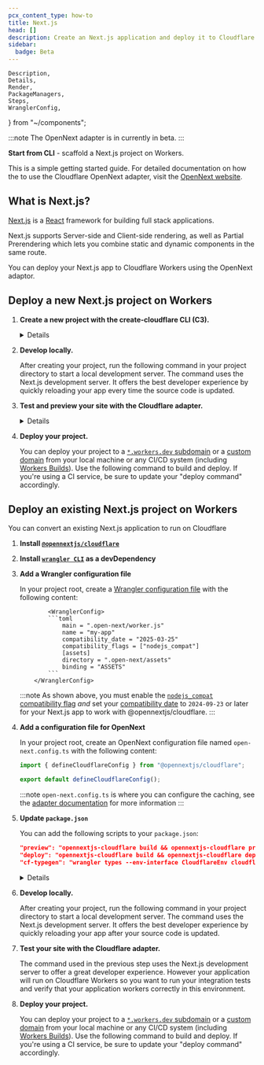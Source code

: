 ```yaml
---
pcx_content_type: how-to
title: Next.js
head: []
description: Create an Next.js application and deploy it to Cloudflare Workers with Workers Assets.
sidebar:
  badge: Beta
---
```


	Description,
	Details,
	Render,
	PackageManagers,
	Steps,
	WranglerConfig,
} from "~/components";

:::note
The OpenNext adapter is in currently in beta.
:::

**Start from CLI** - scaffold a Next.js project on Workers.

<PackageManagers
	type="create"
	pkg="cloudflare@latest"
	args="my-next-app --framework=next"
/>

This is a simple getting started guide. For detailed documentation on how the to use the Cloudflare OpenNext adapter, visit the [OpenNext website](https://opennext.js.org/cloudflare).

## What is Next.js?

[Next.js](https://nextjs.org/) is a [React](https://react.dev/) framework for building full stack applications.

Next.js supports Server-side and Client-side rendering, as well as Partial Prerendering which lets you combine static and dynamic components in the same route.

You can deploy your Next.js app to Cloudflare Workers using the OpenNext adaptor.

## Deploy a new Next.js project on Workers

<Steps>

1. **Create a new project with the create-cloudflare CLI (C3).**

   <PackageManagers
   	type="create"
   	pkg="cloudflare@latest"
   	args="my-next-app --framework=next"
   />

   <Details header="What's happening behind the scenes?">
   	When you run this command, C3 creates a new project directory, initiates
   	[Next.js's official setup
   	tool](https://nextjs.org/docs/app/api-reference/cli/create-next-app), and
   	configures the project for Cloudflare. It then offers the option to
   	instantly deploy your application to Cloudflare.
   </Details>

2. **Develop locally.**

   After creating your project, run the following command in your project directory to start a local development server.
   The command uses the Next.js development server. It offers the best developer experience by quickly reloading your app every time the source code is updated.

   <PackageManagers type="run" args="dev" />

3. **Test and preview your site with the Cloudflare adapter.**

   <PackageManagers type="run" args="preview" />

   <Details header="What's the difference between dev and preview?">
   	The command used in the previous step uses the Next.js development server,
   	which runs in Node.js. However, your deployed application will run on
   	Cloudflare Workers, which uses the `workerd` runtime. Therefore when
   	running integration tests and previewing your application, you should use
   	the preview command, which is more accurate to production, as it executes
   	your application in the `workerd` runtime using `wrangler dev`.
   </Details>

4. **Deploy your project.**

   You can deploy your project to a [`*.workers.dev` subdomain](/workers/configuration/routing/workers-dev/) or a [custom domain](/workers/configuration/routing/custom-domains/) from your local machine or any CI/CD system (including [Workers Builds](/workers/ci-cd/#workers-builds)). Use the following command to build and deploy. If you're using a CI service, be sure to update your "deploy command" accordingly.

   <PackageManagers type="run" args="deploy" />

</Steps>

## Deploy an existing Next.js project on Workers

You can convert an existing Next.js application to run on Cloudflare

<Steps>

1.  **Install [`@opennextjs/cloudflare`](https://www.npmjs.com/package/@opennextjs/cloudflare)**

    <PackageManagers type="install" pkg="@opennextjs/cloudflare@latest" />

2.  **Install [`wrangler CLI`](https://developers.cloudflare.com/workers/wrangler) as a devDependency**

    <PackageManagers type="install" pkg="wrangler@latest" dev />

3.  **Add a Wrangler configuration file**

    In your project root, create a [Wrangler configuration file](/workers/wrangler/configuration/) with the following content:

        		<WranglerConfig>
        		```toml
        			main = ".open-next/worker.js"
        			name = "my-app"
        			compatibility_date = "2025-03-25"
        			compatibility_flags = ["nodejs_compat"]
        			[assets]
        			directory = ".open-next/assets"
        			binding = "ASSETS"
        		```
        	</WranglerConfig>

    :::note
    As shown above, you must enable the [`nodejs_compat` compatibility flag](/workers/runtime-apis/nodejs/) _and_ set your [compatibility date](/workers/configuration/compatibility-dates/) to `2024-09-23` or later for your Next.js app to work with @opennextjs/cloudflare.
    :::

4.  **Add a configuration file for OpenNext**

    In your project root, create an OpenNext configuration file named `open-next.config.ts` with the following content:

    ```ts
    import { defineCloudflareConfig } from "@opennextjs/cloudflare";

    export default defineCloudflareConfig();
    ```

    :::note
    `open-next.config.ts` is where you can configure the caching, see the [adapter documentation](https://opennext.js.org/cloudflare/caching) for more information
    :::

5.  **Update `package.json`**

    You can add the following scripts to your `package.json`:

    ```json
    "preview": "opennextjs-cloudflare build && opennextjs-cloudflare preview",
    "deploy": "opennextjs-cloudflare build && opennextjs-cloudflare deploy",
    "cf-typegen": "wrangler types --env-interface CloudflareEnv cloudflare-env.d.ts"
    ```

    <Details header="Usage">
    	- `preview`: Builds your app and serves it locally, allowing you to
    	quickly preview your app running locally in the Workers runtime, via a
    	single command. - `deploy`: Builds your app, and then deploys it to
    	Cloudflare - `cf-typegen`: Generates a `cloudflare-env.d.ts` file at the
    	root of your project containing the types for the env.
    </Details>

6.  **Develop locally.**

    After creating your project, run the following command in your project directory to start a local development server.
    The command uses the Next.js development server. It offers the best developer experience by quickly reloading your app after your source code is updated.

    <PackageManagers type="run" args="dev" />

7.  **Test your site with the Cloudflare adapter.**

    The command used in the previous step uses the Next.js development server to offer a great developer experience.
    However your application will run on Cloudflare Workers so you want to run your integration tests and verify that your application workers correctly in this environment.

    <PackageManagers type="run" args="preview" />

8.  **Deploy your project.**

    You can deploy your project to a [`*.workers.dev` subdomain](/workers/configuration/routing/workers-dev/) or a [custom domain](/workers/configuration/routing/custom-domains/) from your local machine or any CI/CD system (including [Workers Builds](/workers/ci-cd/#workers-builds)). Use the following command to build and deploy. If you're using a CI service, be sure to update your "deploy command" accordingly.

    <PackageManagers type="run" args="deploy" />

</Steps>
